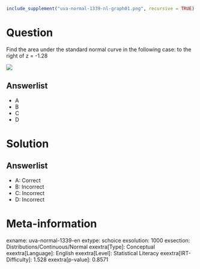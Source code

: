 ```r
include_supplement("uva-normal-1339-nl-graph01.png", recursive = TRUE)
```

Question
========

Find the area under the standard normal curve in the following case: to the right of z = -1.28

![](uva-normal-1339-nl-graph01.png)

Answerlist
----------

* A
* B
* C
* D

Solution
========

Answerlist
----------

* A: Correct
* B: Incorrect
* C: Incorrect
* D: Incorrect

Meta-information
================
exname: uva-normal-1339-en
extype: schoice
exsolution: 1000
exsection: Distributions/Continuous/Normal
exextra[Type]: Conceptual
exextra[Language]: English
exextra[Level]: Statistical Literacy
exextra[IRT-Difficulty]: 1.528
exextra[p-value]: 0.8571
